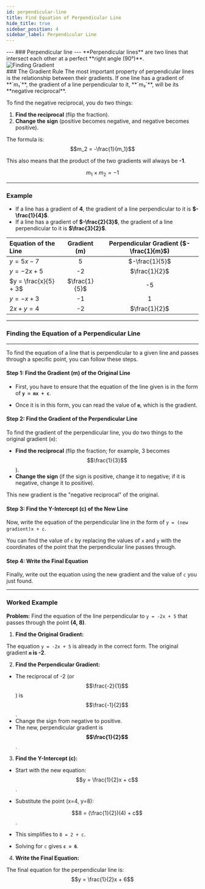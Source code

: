 ```yaml
---
id: perpendicular-line
title: Find Equation of Perpendicular Line
hide_title: true
sidebar_position: 4
sidebar_label: Perpendicular Line
---
```


<ModuleBanner />
---
### Perpendicular line
---
**Perpendicular lines** are two lines that intersect each other at a perfect **right angle (90°)**.
<div style={{ textAlign: "center" }}>
    <img src="/img/busm/perpendicular-lines.jpg" alt="Finding Gradient" style={{ width: "50%" }} />
</div>
### The Gradient Rule
The most important property of perpendicular lines is the relationship between their gradients. If one line has a gradient of **`m₁`**, the gradient of a line perpendicular to it, **`m₂`**, will be its **negative reciprocal**.

To find the negative reciprocal, you do two things:
1.  **Find the reciprocal** (flip the fraction).
2.  **Change the sign** (positive becomes negative, and negative becomes positive).

The formula is:
$$m_2 = -\frac{1}{m_1}$$

This also means that the product of the two gradients will always be **-1**.

$$m_1 \times m_2 = -1$$

---
### Example
* If a line has a gradient of **4**, the gradient of a line perpendicular to it is **$-\frac{1}{4}$**.
* If a line has a gradient of **$-\frac{2}{3}$**, the gradient of a line perpendicular to it is **$\frac{3}{2}$**.

| Equation of the Line | Gradient (m) | Perpendicular Gradient ($-\frac{1}{m}$) |
| :--- | :---: | :---: |
| $y = 5x - 7$  | 5 | $-\frac{1}{5}$ |
| $y = -2x + 5$  | -2 | $\frac{1}{2}$ |
| $y = \frac{x}{5} + 3$ | $\frac{1}{5}$ | -5 |
| $y = -x + 3$  | -1 | 1 |
| $2x + y = 4$ | -2 | $\frac{1}{2}$ |
---
### Finding the Equation of a Perpendicular Line
---

To find the equation of a line that is perpendicular to a given line and passes through a specific point, you can follow these steps.

#### **Step 1: Find the Gradient (m) of the Original Line**
- First, you have to ensure that the equation of the line given is in the form of **`y = mx + c`**.

- Once it is in this form, you can read the value of **`m`**, which is the gradient.

#### **Step 2: Find the Gradient of the Perpendicular Line**
To find the gradient of the perpendicular line, you do two things to the original gradient (`m`):
* **Find the reciprocal** (flip the fraction; for example, 3 becomes $$\frac{1}{3}$$).
* **Change the sign** (if the sign is positive, change it to negative; if it is negative, change it to positive).

This new gradient is the "negative reciprocal" of the original.

#### **Step 3: Find the Y-Intercept (c) of the New Line**

Now, write the equation of the perpendicular line in the form of `y = (new gradient)x + c`.

You can find the value of `c` by replacing the values of `x` and `y` with the coordinates of the point that the perpendicular line passes through.

#### **Step 4: Write the Final Equation**

Finally, write out the equation using the new gradient and the value of `c` you just found.

---
### **Worked Example**

**Problem:** Find the equation of the line perpendicular to `y = -2x + 5` that passes through the point **(4, 8)**.

1.  **Find the Original Gradient:**

The equation `y = -2x + 5` is already in the correct form. The original gradient **`m` is -2**.

2.  **Find the Perpendicular Gradient:**
* The reciprocal of -2 (or $$\frac{-2}{1}$$) is $$\frac{-1}{2}$$.
* Change the sign from negative to positive.
* The new, perpendicular gradient is **$$\frac{1}{2}$$**.

3.  **Find the Y-Intercept (c):**
* Start with the new equation: $$y = \frac{1}{2}x + c$$.
* Substitute the point (x=4, y=8):

    $$8 = (\frac{1}{2})(4) + c$$.
* This simplifies to `8 = 2 + c`.
* Solving for `c` gives **`c = 6`**.

4.  **Write the Final Equation:**

The final equation for the perpendicular line is:
$$y = \frac{1}{2}x + 6$$